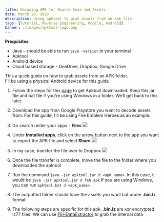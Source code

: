 ```yaml
---
title: Decoding APK for Source Code and Assets
date: March 28, 2020
description: Using apktool to grab assets from an apk file
tags: [Tutorial, Reverse Engineering, Mobile, Android]
banner: ./images/apktool-logo.png
---
```


**Prequisites**

* Java - should be able to run `java -version` in your terminal
* Apktool
* Android device 
* Cloud based storage - OneDrive, Dropbox, Google Drive

This a quick guide on how to grab assets from an APK folder.  
I'll be using a physical Android device for this guide

1. Follow the steps for this [page](https://ibotpeaches.github.io/Apktool/install/) to get Apktool downloaded. 
   Keep this jar file and bat file if you're using Windows in a folder. We'll get back to this later.

2. Download the app from Google Playstore you want to decode assets from.
For this guide, I'll be using Fire Emblem Heroes as an example.

3. Go search under your apps - **Files**
  ![](/assets/images/blog-posts/decode-apk/files-app.png)

4. Under **Installed apps**, click on the arrow button next to the app you want to export the APK file
and select **Share**
  ![](/assets/images/blog-posts/decode-apk/installed-apps.png)
5. In my case, transfer the file over to Dropbox
  ![](/assets/images/blog-posts/decode-apk/share-to-dropbox.png)

6. Once the file transfer is complete, move the file to the folder where you downloaded the apktool 

7. Run the command `java -jar apktool.jar d <apk_name>`. In this case, it would be `java -jar apktool.jar d feh.apk`
If you are using Windows, you can run `apktool.bat d <apk_name>`  

8. The outputted folder should have the assets you want but under **.bin.lz** format

9. The following steps are specific for this apk. 
**.bin.lz** are xor encrytpted lz77 files. 
We can use [FEHDataExtractor](https://github.com/Lorenzooone/FEHDataExtractor/releases) to grab the internal data

